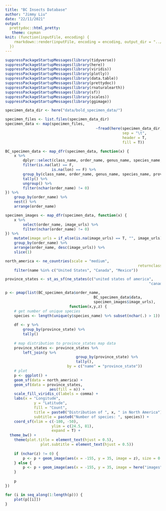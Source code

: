 ```yaml
---
title: "BC Insects Database"
author: "Jimmy Liu"
date: "22/11/2021"
output:
  prettydoc::html_pretty:
   theme: cayman
knit: (function(inputFile, encoding) {
    rmarkdown::render(inputFile, encoding = encoding, output_dir = "../docs")
  })
---
```


```r
suppressPackageStartupMessages(library(tidyverse))
suppressPackageStartupMessages(library(here))
suppressPackageStartupMessages(library(viridis))
suppressPackageStartupMessages(library(plotly))
suppressPackageStartupMessages(library(data.table))
suppressPackageStartupMessages(library(prettydoc))
suppressPackageStartupMessages(library(rnaturalearth))
suppressPackageStartupMessages(library(sf))
suppressPackageStartupMessages(library(scales))
suppressPackageStartupMessages(library(ggimage))
```

```r
specimen_data_dir <- here("data/bold_specimen_data/")
```

```r
specimen_files <- list.files(specimen_data_dir)
specimen_data <- map(specimen_files,
										 ~fread(here(specimen_data_dir, .), 
										 			 sep = "\t", 
										 			 header = T,
										 			 fill = T))
```

```r
BC_specimen_data <- map_dfr(specimen_data, function(x) {
	x %>% 
		dplyr::select(class_name, order_name, genus_name, species_name, lat, lon, country, province_state) %>% 
		filter(is.na(lat) == F,
					 is.na(lon) == F) %>%
		group_by(class_name, order_name, genus_name, species_name, province_state, lat, lon) %>% 
		tally() %>% 
		ungroup() %>% 
		filter(nchar(order_name) != 0)
}) %>% 
	group_by(order_name) %>% 
	nest() %>% 
	arrange(order_name)

specimen_images <- map_dfr(specimen_data, function(x) {
	x %>% 
		select(order_name, image_urls) %>% 
		filter(nchar(order_name) != 0)
}) %>% 
	mutate(image_urls = if_else(is.na(image_urls) == T, "", image_urls)) %>% 
	group_by(order_name) %>% 
	arrange(order_name, desc(image_urls)) %>% 
	slice(1)
```

```r
north_america <- ne_countries(scale = "medium",
															returnclass = "sf") %>% 
	filter(name %in% c("United States", "Canada", "Mexico"))

province_states <- st_as_sf(ne_states(c("united states of america",
																 "canada")))

p <- pmap(list(BC_specimen_data$order_name, 
										BC_specimen_data$data, 
										specimen_images$image_urls), 
							 function(x,y,z) {
	# get number of unique species
	species <- length(unique(y$species_name) %>% subset(nchar(.) > 1))
	
	df <- y %>% 
		group_by(province_state) %>% 
		tally()
	
	# map distribution to province_states map data
	province_states <- province_states %>% 
		left_join(y %>%
								group_by(province_state) %>%
								tally(),
							by = c("name" = "province_state"))
	# plot
	p <- ggplot() +
	geom_sf(data = north_america) +
	geom_sf(data = province_states,
					aes(fill = n)) +
	scale_fill_viridis_c(labels = comma) +
	labs(x = "Longitude",
			 y = "Latitude",
			 fill = "Count",
			 title = paste0("Distribution of ", x, " in North America"),
			 subtitle = paste0("Number of species: ", species)) +
	coord_sf(xlim = c(-180, -50), 
					 ylim = c(24.5, 81),
					 expand = T) +
  theme_bw() +
	theme(plot.title = element_text(hjust = 0.5),
				plot.subtitle = element_text(hjust = 0.5))
	
	if (nchar(z) != 0) { 
		p <- p + geom_image(aes(x = -155, y = 35, image = z), size = 0.3)
	} else {
		p <- p + geom_image(aes(x = -155, y = 35, image = here("images", paste0(x, ".jpg"))), size = 0.3)
	}
	
	p
})

for (i in seq_along(1:length(p))) {
	plot(p[[i]])
}
```
